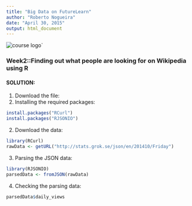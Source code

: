 ```yaml
---
title: "Big Data on FutureLearn"
author: "Roberto Nogueira"
date: "April 30, 2015"
output: html_document
---
```


![course logo](images/futurelearn_logo.jpg)`

### Week2::Finding out what people are looking for on Wikipedia using R 
#### SOLUTION:
1. Download the file:
1. Installing the required packages:
```r
install.packages("RCurl")
install.packages("RJSONIO")
```

2. Download the data: 
```r
library(RCurl)
rawData <- getURL("http://stats.grok.se/json/en/201410/Friday")
```

3. Parsing the JSON data:
```r
library(RJSONIO)
parsedData <- fromJSON(rawData)
```

4. Checking the parsing data:
```r
parsedData$daily_views
```

